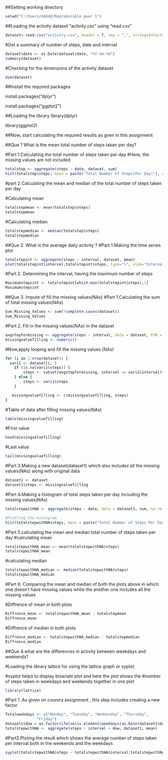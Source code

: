 
##Setting working directory
```{r}
setwd("C:/Users/ddddd/Reproducible peer 1")
```
##Loading the activity dataset "activity.csv" using "read.csv"
```{r}
dataset<-read.csv("activity.csv", header = T, sep = ",", stringsAsFactors = F)
```
#Get a summary of number of steps, date and interval
```{r}
dataset$date <- as.Date(dataset$date, "%Y-%m-%d")
summary(dataset)
```
#Checking for the dimensions of the activity dataset
```{r}
dim(dataset)
```

##Install the required packages


install.packages("dplyr")

install.packages("ggplot2")

##Loading the library
 library(dplyr)
 
 library(ggplot2)

##Now, start calculating the required results as gven in this assignment

##Que 1  What is the mean total number of steps taken per day?

#Part 1.Calculating the total number of steps taken per day
#Here, the missing values are not included
```{r}
totalstep <- aggregate(steps ~ date, dataset, sum)
hist(totalstep$steps, main = paste("Total Number of Steps(Per Day)"), col="pink",border="red",xlab="Total steps")
```



#part 2 Calculating the mean and median of the total number of steps taken per day

#Calculating mean

```{r}
totalstepmean <- mean(totalstep$steps)
totalstepmean
```
#Calculating median
```{r}
totalstepmedian <- median(totalstep$steps)
totalstepmedian
```

##Que 2. What is the average daily activity ?
#Part 1.Making the time series plot

```{r}
totalstepint <- aggregate(steps ~ interval, dataset, mean)
plot(totalstepint$interval,totalstepint$steps, type="l", xlab="Interval of Steps Taken", ylab="Total Steps Taken",main="Time series plot(Average of steps taken per interval)")
```


#Part 2. Determining the interval, having the maximum number of steps
```{r}
Maximumstepsint <- totalstepint[which.max(totalstepint$steps),1]
Maximumstepsint
```


##Que 3. Impute of fill the missing values(NAs)
#Part 1.Calculating the sum of total missing values(NAs)

```{r}
Sum_Missing_Values <- sum(!complete.cases(dataset))
Sum_Missing_Values
```

#Part 2. Fill in the missing values(NAs) in the dataset
```{r}
avgstepformissing <- aggregate(steps ~ interval, data = dataset, FUN = mean)
missingvaluefilling <- numeric()

```
#Now,apply looping and fill the missing values (NAs)
```{r}

for (i in 1:nrow(dataset)) {
  vari1 <- dataset[i, ]
    if (is.na(vari1$steps)) {
        steps <- subset(avgstepformissing, interval == vari1$interval)$steps
    } else {
        steps <- vari1$steps
    }

   missingvaluefilling <- c(missingvaluefilling, steps)
}
```
#Table of data after filling missing values(NAs)
```{r}
table(missingvaluefilling)
```
#First value 
```{r}
head(missingvaluefilling)
```
#Last value
```{r}
tail(missingvaluefilling)
```



#Part 3.Making a new dataset(dataset1) which also includes all the missing values(NAs) along with original data

```{r}
dataset1 <- dataset
dataset1$steps <- missingvaluefilling
```

#Part 4.Making a histogram of total steps taken per day including the missing values(NAs)
```{r}
totalstepwithNA <- aggregate(steps ~ date, data = dataset1, sum, na.rm = TRUE)
```
```{r}
#Plotting the histogram
hist(totalstepwithNA$steps, main = paste("Total Number of Steps Per Day(After inputing NAs)"), col="orange",border="green", xlab="Total steps")
```



#Part 5.calculating the mean and median total number of steps taken per day
#calculating mean
```{r}
totalstepwithNA_mean <- mean(totalstepwithNA$steps)
totalstepwithNA_mean
```
#calculating median
```{r}
totalstepwithNA_median <- median(totalstepwithNA$steps)
totalstepwithNA_median
```

#Part 6. Comparing the mean and median of both the plots above in which one doesn't have missing values while the another one includes all the missing values 

#Diffrence of mean in both plots
```{r}
Diffrence_mean <- totalstepwithNA_mean - totalstepmean
Diffrence_mean
```

#Diffrence of median in both plots
```{r}
Diffrence_median <- totalstepwithNA_median - totalstepmedian
Diffrence_median
```

##Que 4.what are the differences in activity between weekdays and weekends?

#Loading the library lattice for using the lattice graph or xyplot 

#xyplot helps to display bivariate plot and here the plot shows the #number of steps taken in weekdays and weekends together in one plot

```{r}
library(lattice)
```

#Part 1. As given on courera assignment , this step includes creating a new factor 
```{r}
Totalweekdays <- c("Monday", "Tuesday", "Wednesday", "Thursday", 
              "Friday")
dataset1$dow = as.factor(ifelse(is.element(weekdays(as.Date(dataset1$date)),Totalweekdays), "weekdays", "weekends"))
totalstepwithNA <- aggregate(steps ~ interval + dow, dataset1, mean)
```

#Part2.Ploting the result which shows the average number of steps taken per interval both in the weekends and the weekdays
```{r}

xyplot(totalstepwithNA$steps ~ totalstepwithNA$interval|totalstepwithNA$dow, main="Average number of steps taken(Per interval)",xlab="Total intervals given", ylab="Total number of steps taken",layout=c(1,2), type="l")
```




